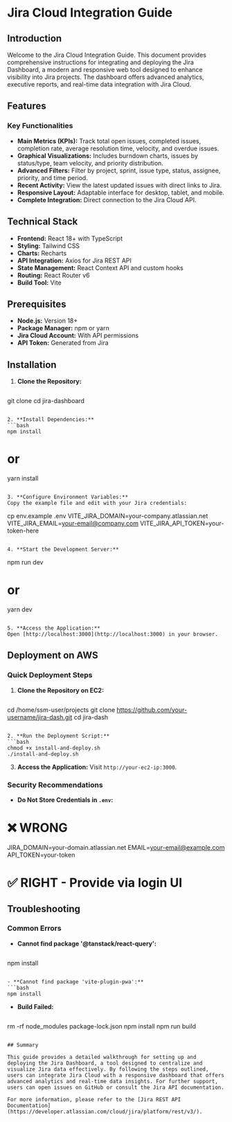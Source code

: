 # Jira Cloud Integration Guide

## Introduction

Welcome to the Jira Cloud Integration Guide. This document provides comprehensive instructions for integrating and deploying the Jira Dashboard, a modern and responsive web tool designed to enhance visibility into Jira projects. The dashboard offers advanced analytics, executive reports, and real-time data integration with Jira Cloud.

## Features

### Key Functionalities

- **Main Metrics (KPIs):** Track total open issues, completed issues, completion rate, average resolution time, velocity, and overdue issues.
- **Graphical Visualizations:** Includes burndown charts, issues by status/type, team velocity, and priority distribution.
- **Advanced Filters:** Filter by project, sprint, issue type, status, assignee, priority, and time period.
- **Recent Activity:** View the latest updated issues with direct links to Jira.
- **Responsive Layout:** Adaptable interface for desktop, tablet, and mobile.
- **Complete Integration:** Direct connection to the Jira Cloud API.

## Technical Stack

- **Frontend:** React 18+ with TypeScript
- **Styling:** Tailwind CSS
- **Charts:** Recharts
- **API Integration:** Axios for Jira REST API
- **State Management:** React Context API and custom hooks
- **Routing:** React Router v6
- **Build Tool:** Vite

## Prerequisites

- **Node.js:** Version 18+
- **Package Manager:** npm or yarn
- **Jira Cloud Account:** With API permissions
- **API Token:** Generated from Jira

## Installation

1. **Clone the Repository:**
   ```bash
git clone <repository-url>
cd jira-dashboard
   ```

2. **Install Dependencies:**
   ```bash
npm install
```

# or
yarn install
   ```

3. **Configure Environment Variables:**
   Copy the example file and edit with your Jira credentials:
   ```
cp env.example .env
VITE_JIRA_DOMAIN=your-company.atlassian.net
VITE_JIRA_EMAIL=your-email@company.com
VITE_JIRA_API_TOKEN=your-token-here
   ```

4. **Start the Development Server:**
   ```
npm run dev

# or
yarn dev
   ```

5. **Access the Application:**
   Open [http://localhost:3000](http://localhost:3000) in your browser.

```

## Deployment on AWS

### Quick Deployment Steps

1. **Clone the Repository on EC2:**
   ```bash
cd /home/ssm-user/projects
git clone https://github.com/your-username/jira-dash.git
cd jira-dash
   ```

2. **Run the Deployment Script:**
   ```bash
chmod +x install-and-deploy.sh
./install-and-deploy.sh
   ```

3. **Access the Application:**
   Visit `http://your-ec2-ip:3000`.

### Security Recommendations

- **Do Not Store Credentials in `.env`:**

# ❌ WRONG
JIRA_DOMAIN=your-domain.atlassian.net
EMAIL=your-email@example.com
API_TOKEN=your-token

# ✅ RIGHT - Provide via login UI

## Troubleshooting

### Common Errors

- **Cannot find package '@tanstack/react-query':**
  ```bash
npm install
  ```

- **Cannot find package 'vite-plugin-pwa':**
  ```bash
npm install
  ```

- **Build Failed:**
  ```bash
rm -rf node_modules package-lock.json
npm install
npm run build
  ```

## Summary

This guide provides a detailed walkthrough for setting up and deploying the Jira Dashboard, a tool designed to centralize and visualize Jira data effectively. By following the steps outlined, users can integrate Jira Cloud with a responsive dashboard that offers advanced analytics and real-time data insights. For further support, users can open issues on GitHub or consult the Jira API documentation.

For more information, please refer to the [Jira REST API Documentation](https://developer.atlassian.com/cloud/jira/platform/rest/v3/).
